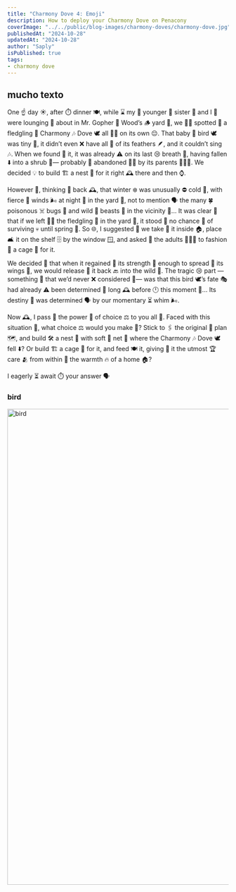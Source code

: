 ```yaml
---
title: "Charmony Dove 4: Emoji"
description: How to deploy your Charmony Dove on Penacony
coverImage: "../../public/blog-images/charmony-doves/charmony-dove.jpg"
publishedAt: "2024-10-28"
updatedAt: "2024-10-28"
author: "Saply"
isPublished: true
tags: 
- charmony dove
---
```


## mucho texto
One ☝️ day ☀️, after ⏱️ dinner 🍽, while ⌛️ my 🫵 younger 🧒 sister 🦢 and I 📆 were lounging 🥱 about in Mr. Gopher 🦫 Wood’s 🪵 yard 📏, we 🦢📆 spotted 🐆 a fledgling 🐣 Charmony 🎶 Dove 🕊 all 🕵️‍♂️ on its own 😔. That baby 👶 bird 🕊 was tiny 🐥, it didn’t even ❌ have all 🔄 of its feathers 🪶, and it couldn’t sing 🎶. When we found 🧐 it, it was already ⚠️ on its last 😢 breath 💨, having fallen ⬇️ into a shrub 🌳— probably 🤔 abandoned 🏃‍♂️ by its parents 👨‍👩‍👧. We decided 💡 to build 🏗 a nest 🪺 for it right 🕰 there and then ⌚️.

However 🛑, thinking 💭 back 🕰, that winter ❄️ was unusually ⛔️ cold 🥶, with fierce 🐯 winds 🌬 at night 🌙 in the yard 🏡, not to mention 🗣 the many 🍀 poisonous ☠️ bugs 🦟 and wild 🐗 beasts 🐻 in the vicinity 📍... It was clear 🧐 that if we left 🚶‍♂️ the fledgling 🐣 in the yard 🌳, it stood 🚫 no chance 🎰 of surviving 💀 until spring 🌼. So 🌐, I suggested 💬 we take 🛐 it inside 🏠, place 🛋 it on the shelf 🗄 by the window 🪟, and asked 🫵 the adults 👨‍👩‍👧 to fashion 🧵 a cage 🦜 for it.

We decided 🧠 that when it regained 💪 its strength 🦾 enough to spread 👐 its wings 🪽, we would release 🏃 it back 🔙 into the wild 🌳. The tragic 😢 part — something 🧠 that we’d never ❌ considered 🤔— was that this bird 🕊’s fate 🎭 had already ⚠️ been determined 📝 long 🕰 before 🕛 this moment 🔴... Its destiny 🔮 was determined 🗣 by our momentary ⏳ whim 🌬.

Now 🕰, I pass 🎁 the power 💪 of choice ⚖️ to you all 🫵. Faced with this situation 🚨, what choice ⚖️ would you make 🤔? Stick to 🖇 the original 🏁 plan 🗺, and build 🛠 a nest 🪺 with soft 💫 net 🎣 where the Charmony 🎶 Dove 🕊 fell ⬇️? Or build 🏗 a cage 🦜 for it, and feed 🍽 it, giving 👐 it the utmost 🏆 care 🫂 from within 🔄 the warmth 🔥 of a home 🏠?

I eagerly ⏳ await ⏱️ your answer 🗣

### bird
<Image
  src="/blog-images/charmony-doves/charmony-dove.jpg"
  width="1920"
  height="1080"
  alt="bird"
  sizes="100vw"
/>

